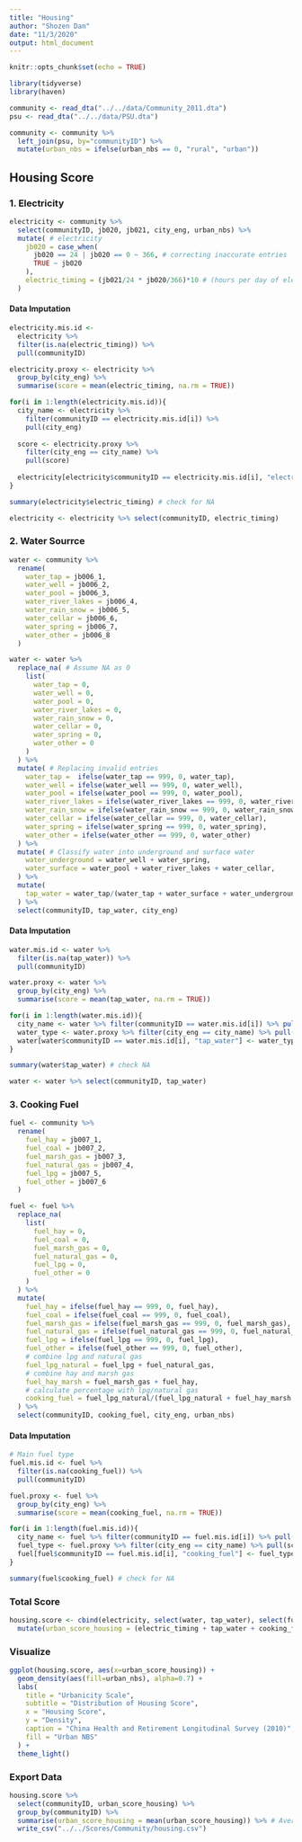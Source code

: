 ```yaml
---
title: "Housing"
author: "Shozen Dan"
date: "11/3/2020"
output: html_document
---
```


```r
knitr::opts_chunk$set(echo = TRUE)
```

```r
library(tidyverse)
library(haven)
```

```r
community <- read_dta("../../data/Community_2011.dta")
psu <- read_dta("../../data/PSU.dta")

community <- community %>% 
  left_join(psu, by="communityID") %>% 
  mutate(urban_nbs = ifelse(urban_nbs == 0, "rural", "urban"))
```

## Housing Score
### 1. Electricity
```r
electricity <- community %>%
  select(communityID, jb020, jb021, city_eng, urban_nbs) %>%
  mutate( # electricity
    jb020 = case_when(
      jb020 == 24 | jb020 == 0 ~ 366, # correcting inaccurate entries
      TRUE ~ jb020
    ),
    electric_timing = (jb021/24 * jb020/366)*10 # (hours per day of electricity/24 * days per year with electricity/366)*10
  )
```

#### Data Imputation
```r
electricity.mis.id <- 
  electricity %>% 
  filter(is.na(electric_timing)) %>% 
  pull(communityID)

electricity.proxy <- electricity %>% 
  group_by(city_eng) %>%
  summarise(score = mean(electric_timing, na.rm = TRUE))

for(i in 1:length(electricity.mis.id)){
  city_name <- electricity %>% 
    filter(communityID == electricity.mis.id[i]) %>% 
    pull(city_eng)
  
  score <- electricity.proxy %>% 
    filter(city_eng == city_name) %>% 
    pull(score)
  
  electricity[electricity$communityID == electricity.mis.id[i], "electric_timing"] <- score
}

summary(electricity$electric_timing) # check for NA
```

```r
electricity <- electricity %>% select(communityID, electric_timing)
```

### 2. Water Sourrce
```r
water <- community %>% 
  rename(
    water_tap = jb006_1,
    water_well = jb006_2,
    water_pool = jb006_3,
    water_river_lakes = jb006_4,
    water_rain_snow = jb006_5,
    water_cellar = jb006_6,
    water_spring = jb006_7,
    water_other = jb006_8
  )

water <- water %>% 
  replace_na( # Assume NA as 0
    list(
      water_tap = 0, 
      water_well = 0, 
      water_pool = 0, 
      water_river_lakes = 0, 
      water_rain_snow = 0, 
      water_cellar = 0, 
      water_spring = 0, 
      water_other = 0
    )
  ) %>%
  mutate( # Replacing invalid entries
    water_tap =  ifelse(water_tap == 999, 0, water_tap),
    water_well = ifelse(water_well == 999, 0, water_well),
    water_pool = ifelse(water_pool == 999, 0, water_pool),
    water_river_lakes = ifelse(water_river_lakes == 999, 0, water_river_lakes),
    water_rain_snow = ifelse(water_rain_snow == 999, 0, water_rain_snow),
    water_cellar = ifelse(water_cellar == 999, 0, water_cellar),
    water_spring = ifelse(water_spring == 999, 0, water_spring),
    water_other = ifelse(water_other == 999, 0, water_other)
  ) %>% 
  mutate( # Classify water into underground and surface water
    water_underground = water_well + water_spring,
    water_surface = water_pool + water_river_lakes + water_cellar,
  ) %>% 
  mutate(
    tap_water = water_tap/(water_tap + water_surface + water_underground) * 10
  ) %>% 
  select(communityID, tap_water, city_eng)
```

#### Data Imputation
```r
water.mis.id <- water %>% 
  filter(is.na(tap_water)) %>% 
  pull(communityID)

water.proxy <- water %>% 
  group_by(city_eng) %>%
  summarise(score = mean(tap_water, na.rm = TRUE))

for(i in 1:length(water.mis.id)){
  city_name <- water %>% filter(communityID == water.mis.id[i]) %>% pull(city_eng)
  water_type <- water.proxy %>% filter(city_eng == city_name) %>% pull(score)
  water[water$communityID == water.mis.id[i], "tap_water"] <- water_type
}

summary(water$tap_water) # check NA
```

```r
water <- water %>% select(communityID, tap_water)
```

### 3. Cooking Fuel
```r
fuel <- community %>% 
  rename(
    fuel_hay = jb007_1,
    fuel_coal = jb007_2,
    fuel_marsh_gas = jb007_3,
    fuel_natural_gas = jb007_4,
    fuel_lpg = jb007_5,
    fuel_other = jb007_6
  )

fuel <- fuel %>% 
  replace_na(
    list(
      fuel_hay = 0, 
      fuel_coal = 0, 
      fuel_marsh_gas = 0, 
      fuel_natural_gas = 0, 
      fuel_lpg = 0, 
      fuel_other = 0
    )
  ) %>%
  mutate(
    fuel_hay = ifelse(fuel_hay == 999, 0, fuel_hay),
    fuel_coal = ifelse(fuel_coal == 999, 0, fuel_coal),
    fuel_marsh_gas = ifelse(fuel_marsh_gas == 999, 0, fuel_marsh_gas),
    fuel_natural_gas = ifelse(fuel_natural_gas == 999, 0, fuel_natural_gas),
    fuel_lpg = ifelse(fuel_lpg == 999, 0, fuel_lpg),
    fuel_other = ifelse(fuel_other == 999, 0, fuel_other),
    # combine lpg and natural gas
    fuel_lpg_natural = fuel_lpg + fuel_natural_gas,
    # combine hay and marsh gas
    fuel_hay_marsh = fuel_marsh_gas + fuel_hay,
    # calculate percentage with lpg/natural gas
    cooking_fuel = fuel_lpg_natural/(fuel_lpg_natural + fuel_hay_marsh + fuel_coal + fuel_other) * 10
  ) %>% 
  select(communityID, cooking_fuel, city_eng, urban_nbs)
```

#### Data Imputation
```r
# Main fuel type
fuel.mis.id <- fuel %>% 
  filter(is.na(cooking_fuel)) %>% 
  pull(communityID)

fuel.proxy <- fuel %>% 
  group_by(city_eng) %>%
  summarise(score = mean(cooking_fuel, na.rm = TRUE))

for(i in 1:length(fuel.mis.id)){
  city_name <- fuel %>% filter(communityID == fuel.mis.id[i]) %>% pull(city_eng)
  fuel_type <- fuel.proxy %>% filter(city_eng == city_name) %>% pull(score)
  fuel[fuel$communityID == fuel.mis.id[i], "cooking_fuel"] <- fuel_type
}

summary(fuel$cooking_fuel) # check for NA
```

### Total Score
```r
housing.score <- cbind(electricity, select(water, tap_water), select(fuel, -communityID)) %>%
  mutate(urban_score_housing = (electric_timing + tap_water + cooking_fuel)/3)
```

### Visualize
```r
ggplot(housing.score, aes(x=urban_score_housing)) + 
  geom_density(aes(fill=urban_nbs), alpha=0.7) + 
  labs(
    title = "Urbanicity Scale",
    subtitle = "Distribution of Housing Score",
    x = "Housing Score",
    y = "Density",
    caption = "China Health and Retirement Longitudinal Survey (2010)",
    fill = "Urban NBS"
  ) + 
  theme_light()
```

### Export Data
```r
housing.score %>% 
  select(communityID, urban_score_housing) %>% 
  group_by(communityID) %>%
  summarise(urban_score_housing = mean(urban_score_housing)) %>% # Averaging over subcommunities
  write_csv("../../Scores/Community/housing.csv")
```

